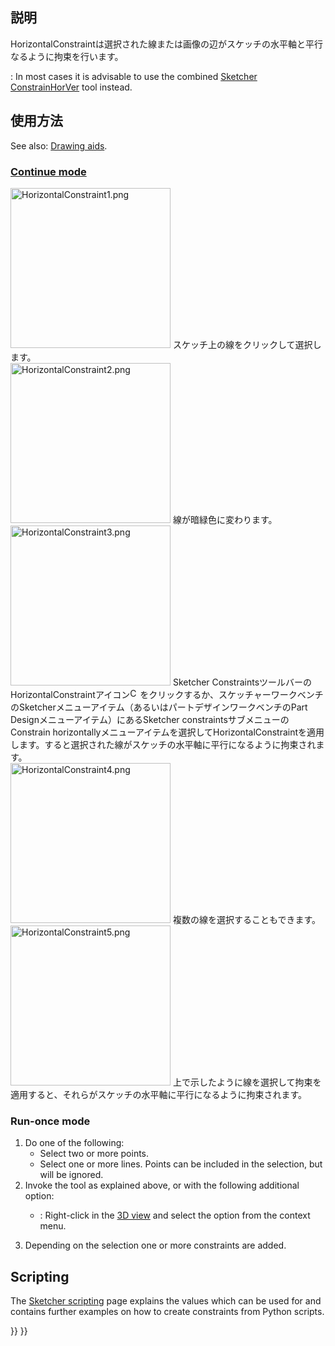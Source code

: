 <languages/>

{{Docnav
|[[Sketcher_ConstrainHorVer|Horizontal/vertical]]
|[[Sketcher_ConstrainVertical|Vertical]]
|[[Sketcher_Workbench|Sketcher]]
|IconL=Sketcher_ConstrainHorVer.svg
|IconR=Sketcher_ConstrainVertical.svg
|IconC=Workbench_Sketcher.svg
}}

<div class="mw-translate-fuzzy">
{{GuiCommand/ja
|Name=Sketcher ConstrainHorizontal
|Name/ja=Sketcher ConstrainHorizontal
|Workbenches=[[Sketcher Workbench/ja|スケッチャー]], [[PartDesign Workbench/ja|パートデザイン]]
|MenuLocation=Sketch → Sketcher constraints → Constrain horizontally
|SeeAlso=[[Constraint Vertical/ja|Constraint Vertical]]
}}
</div>

<span id="Description"></span>
==説明==

<div class="mw-translate-fuzzy">
HorizontalConstraintは選択された線または画像の辺がスケッチの水平軸と平行なるように拘束を行います。
</div>

{{Version|1.0}}: In most cases it is advisable to use the combined [[Sketcher_ConstrainHorVer|Sketcher ConstrainHorVer]] tool instead.

<span id="Usage"></span>
<div class="mw-translate-fuzzy">
==使用方法==
</div>

See also: [[Sketcher_Workbench#Drawing_aids|Drawing aids]].

===[[Sketcher_Workbench#Continue_modes|Continue mode]]===

<div class="mw-translate-fuzzy">
[[File:HorizontalConstraint1.png|left|256px]]
スケッチ上の線をクリックして選択します。
<br style="clear: both" />
[[File:HorizontalConstraint2.png|left|256px]]
線が暗緑色に変わります。
<br style="clear: both" />
[[File:HorizontalConstraint3.png|left|256px]]
Sketcher ConstraintsツールバーのHorizontalConstraintアイコン[[File:Constraint_Horizontal.png|16px]]をクリックするか、スケッチャーワークベンチのSketcherメニューアイテム（あるいはパートデザインワークベンチのPart Designメニューアイテム）にあるSketcher constraintsサブメニューのConstrain horizontallyメニューアイテムを選択してHorizontalConstraintを適用します。すると選択された線がスケッチの水平軸に平行になるように拘束されます。
<br style="clear: both" />
[[File:HorizontalConstraint4.png|left|256px]]
複数の線を選択することもできます。
<br style="clear: both" />
[[File:HorizontalConstraint5.png|left|256px]]
上で示したように線を選択して拘束を適用すると、それらがスケッチの水平軸に平行になるように拘束されます。
<br style="clear: both" />
</div>

===Run-once mode===

# Do one of the following:
#* Select two or more points.
#* Select one or more lines. Points can be included in the selection, but will be ignored.
# Invoke the tool as explained above, or with the following additional option:
#* {{Version|1.0}}: Right-click in the [[3D_view|3D view]] and select the {{MenuCommand|[[Image:Sketcher_ConstrainHorizontal.svg|16px]] Constrain horizontal}} option from the context menu.
# Depending on the selection one or more constraints are added.

== Scripting ==

{{Code|code=Sketch.addConstraint(Sketcher.Constraint('Horizontal', Line))}}

The [[Sketcher_scripting|Sketcher scripting]] page explains the values which can be used for {{incode|Line}} and contains further examples on how to create constraints from Python scripts.


{{Docnav
|[[Sketcher_ConstrainHorVer|Horizontal/vertical]]
|[[Sketcher_ConstrainVertical|Vertical]]
|[[Sketcher_Workbench|Sketcher]]
|IconL=Sketcher_ConstrainHorVer.svg
|IconR=Sketcher_ConstrainVertical.svg
|IconC=Workbench_Sketcher.svg
}}

{{Sketcher_Tools_navi{{#translation:}}}}
{{Userdocnavi{{#translation:}}}}